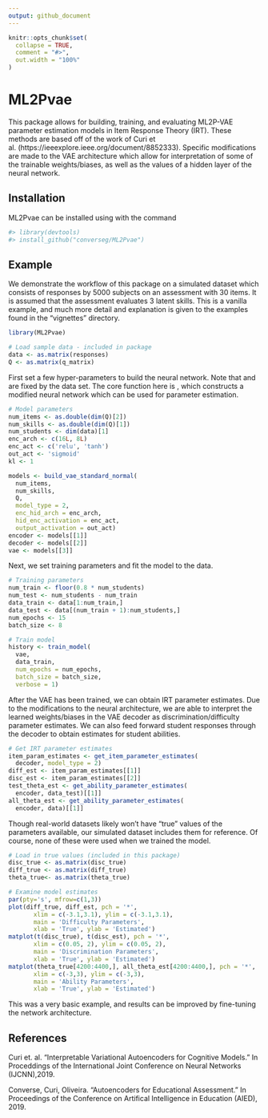 ```yaml
---
output: github_document 
---
```


<!-- README.md is generated from README.Rmd. Please edit that file -->

```r
knitr::opts_chunk$set(
  collapse = TRUE,
  comment = "#>",
  out.width = "100%"
)
```

<!-- badges: start -->
<!-- badges: end -->

# ML2Pvae

This package allows for building, training, and evaluating ML2P-VAE parameter estimation models in Item Response Theory (IRT). These methods are based off of the work of Curi et al. (https://ieeexplore.ieee.org/document/8852333). Specific modifications are made to the VAE architecture which allow for interpretation of some of the trainable weights/biases, as well as the values of a hidden layer of the neural network.


## Installation

ML2Pvae can be installed using with the command
```r
#> library(devtools)
#> install_github("converseg/ML2Pvae")
```

## Example

We demonstrate the workflow of this package on a simulated dataset which consists of responses by 5000 subjects on an assessment with 30 items. It is assumed that the assessment evaluates 3 latent skills. This is a vanilla example, and much more detail and explanation is given to the examples found in the "vignettes" directory.

```r
library(ML2Pvae)

# Load sample data - included in package
data <- as.matrix(responses)
Q <- as.matrix(q_matrix)
```

First set a few hyper-parameters to build the neural network. Note that \textbf{num_items} and \textbf{num_skills} are fixed by the data set. The core function here is \textbf{build_vae_standard_normal()}, which constructs a modified neural network which can be used for parameter estimation.

```r
# Model parameters
num_items <- as.double(dim(Q)[2])
num_skills <- as.double(dim(Q)[1])
num_students <- dim(data)[1]
enc_arch <- c(16L, 8L)
enc_act <- c('relu', 'tanh')
out_act <- 'sigmoid'
kl <- 1

models <- build_vae_standard_normal(
  num_items,
  num_skills,
  Q,
  model_type = 2,
  enc_hid_arch = enc_arch,
  hid_enc_activation = enc_act,
  output_activation = out_act)
encoder <- models[[1]]
decoder <- models[[2]]
vae <- models[[3]]
```

Next, we set training parameters and fit the model to the data.

```r
# Training parameters
num_train <- floor(0.8 * num_students)
num_test <- num_students - num_train
data_train <- data[1:num_train,]
data_test <- data[(num_train + 1):num_students,]
num_epochs <- 15
batch_size <- 8

# Train model
history <- train_model(
  vae,
  data_train,
  num_epochs = num_epochs,
  batch_size = batch_size,
  verbose = 1)
```

After the VAE has been trained, we can obtain IRT parameter estimates. Due to the modifications to the neural architecture, we are able to interpret the learned weights/biases in the VAE decoder as discrimination/difficulty parameter estimates. We can also feed forward student responses through the decoder to obtain estimates for student abilities.

```r
# Get IRT parameter estimates 
item_param_estimates <- get_item_parameter_estimates(
  decoder, model_type = 2)
diff_est <- item_param_estimates[[1]]
disc_est <- item_param_estimates[[2]]
test_theta_est <- get_ability_parameter_estimates(
  encoder, data_test)[[1]]
all_theta_est <- get_ability_parameter_estimates(
  encoder, data)[[1]]
```

Though real-world datasets likely won't have "true" values of the parameters available, our simulated dataset includes them for reference. Of course, none of these were used when we trained the model.

```r
# Load in true values (included in this package)
disc_true <- as.matrix(disc_true)
diff_true <- as.matrix(diff_true)
theta_true<- as.matrix(theta_true)
```
```r
# Examine model estimates
par(pty='s', mfrow=c(1,3))
plot(diff_true, diff_est, pch = '*',
       xlim = c(-3.1,3.1), ylim = c(-3.1,3.1),
       main = 'Difficulty Parameters',
       xlab = 'True', ylab = 'Estimated')
matplot(t(disc_true), t(disc_est), pch = '*',
       xlim = c(0.05, 2), ylim = c(0.05, 2),
       main = 'Discrimination Parameters',
       xlab = 'True', ylab = 'Estimated')
matplot(theta_true[4200:4400,], all_theta_est[4200:4400,], pch = '*',
       xlim = c(-3,3), ylim = c(-3,3),
       main = 'Ability Parameters',
       xlab = 'True', ylab = 'Estimated')
```

This was a very basic example, and results can be improved by fine-tuning the network architecture.

## References

\bibitem[curi] Curi et. al. “Interpretable Variational Autoencoders for Cognitive Models.” In Proceddings of the International Joint Conference on Neural Networks (IJCNN),2019.

\bibitem[converse] Converse, Curi, Oliveira. “Autoencoders for Educational Assessment.” In Proceedings of the Conference on Artifical Intelligence in Education (AIED), 2019.
